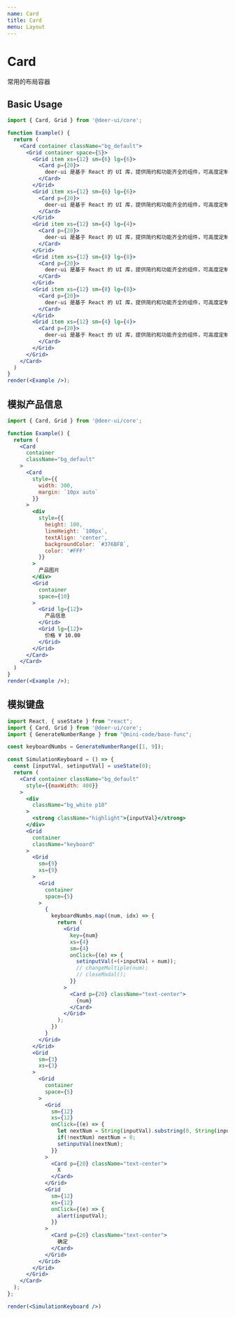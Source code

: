 ```yaml
---
name: Card
title: Card
menu: Layout
---
```


# Card

常用的布局容器

## Basic Usage

```jsx live noInline
import { Card, Grid } from '@deer-ui/core';

function Example() {
  return (
    <Card container className="bg_default">
      <Grid container space={5}>
        <Grid item xs={12} sm={6} lg={6}>
          <Card p={20}>
            deer-ui 是基于 React 的 UI 库，提供简约和功能齐全的组件，可高度定制的组件接口，灵活的配置，提供给开发者另一种开发思路，也致力于尝试不同的组件使用和开发方向。
          </Card>
        </Grid>
        <Grid item xs={12} sm={6} lg={6}>
          <Card p={20}>
            deer-ui 是基于 React 的 UI 库，提供简约和功能齐全的组件，可高度定制的组件接口，灵活的配置，提供给开发者另一种开发思路，也致力于尝试不同的组件使用和开发方向。
          </Card>
        </Grid>
        <Grid item xs={12} sm={4} lg={4}>
          <Card p={20}>
            deer-ui 是基于 React 的 UI 库，提供简约和功能齐全的组件，可高度定制的组件接口，灵活的配置，提供给开发者另一种开发思路，也致力于尝试不同的组件使用和开发方向。
          </Card>
        </Grid>
        <Grid item xs={12} sm={8} lg={8}>
          <Card p={20}>
            deer-ui 是基于 React 的 UI 库，提供简约和功能齐全的组件，可高度定制的组件接口，灵活的配置，提供给开发者另一种开发思路，也致力于尝试不同的组件使用和开发方向。
          </Card>
        </Grid>
        <Grid item xs={12} sm={8} lg={8}>
          <Card p={20}>
            deer-ui 是基于 React 的 UI 库，提供简约和功能齐全的组件，可高度定制的组件接口，灵活的配置，提供给开发者另一种开发思路，也致力于尝试不同的组件使用和开发方向。
          </Card>
        </Grid>
        <Grid item xs={12} sm={4} lg={4}>
          <Card p={20}>
            deer-ui 是基于 React 的 UI 库，提供简约和功能齐全的组件，可高度定制的组件接口，灵活的配置，提供给开发者另一种开发思路，也致力于尝试不同的组件使用和开发方向。
          </Card>
        </Grid>
      </Grid>
    </Card>
  )
}
render(<Example />);
```

## 模拟产品信息

```jsx live noInline
import { Card, Grid } from '@deer-ui/core';

function Example() {
  return (
    <Card
      container
      className="bg_default"
    >
      <Card
        style={{
          width: 300,
          margin: `10px auto`
        }}
      >
        <div
          style={{
            height: 100,
            lineHeight: `100px`,
            textAlign: 'center',
            backgroundColor: `#376BFB`,
            color: '#FFF'
          }}
        >
          产品图片
        </div>
        <Grid
          container
          space={10}
        >
          <Grid lg={12}>
            产品信息
          </Grid>
          <Grid lg={12}>
            价格 ¥ 10.00
          </Grid>
        </Grid>
      </Card>
    </Card>
  )
}
render(<Example />);
```

## 模拟键盘

```jsx live noInline
import React, { useState } from "react";
import { Card, Grid } from '@deer-ui/core';
import { GenerateNumberRange } from "@mini-code/base-func";

const keyboardNumbs = GenerateNumberRange([1, 9]);

const SimulationKeyboard = () => {
  const [inputVal, setinputVal] = useState(0);
  return (
    <Card container className="bg_default"
      style={{maxWidth: 400}}
    >
      <div
        className="bg_white p10"
      >
        <strong className="highlight">{inputVal}</strong>
      </div>
      <Grid
        container
        className="keyboard"
      >
        <Grid
          sm={9}
          xs={9}
        >
          <Grid
            container
            space={5}
          >
            {
              keyboardNumbs.map((num, idx) => {
                return (
                  <Grid
                    key={num}
                    xs={4}
                    sm={4}
                    onClick={(e) => {
                      setinputVal(+(+inputVal + num));
                      // changeMultiple(num);
                      // closeModal();
                    }}
                  >
                    <Card p={20} className="text-center">
                      {num}
                    </Card>
                  </Grid>
                );
              })
            }
          </Grid>
        </Grid>
        <Grid
          sm={3}
          xs={3}
        >
          <Grid
            container
            space={5}
          >
            <Grid
              sm={12}
              xs={12}
              onClick={(e) => {
                let nextNum = String(inputVal).substring(0, String(inputVal).length - 1);
                if(!nextNum) nextNum = 0;
                setinputVal(nextNum);
              }}
            >
              <Card p={20} className="text-center">
                X
              </Card>
            </Grid>
            <Grid
              sm={12}
              xs={12}
              onClick={(e) => {
                alert(inputVal);
              }}
            >
              <Card p={20} className="text-center">
                确定
              </Card>
            </Grid>
          </Grid>
        </Grid>
      </Grid>
    </Card>
  );
};

render(<SimulationKeyboard />)
```
